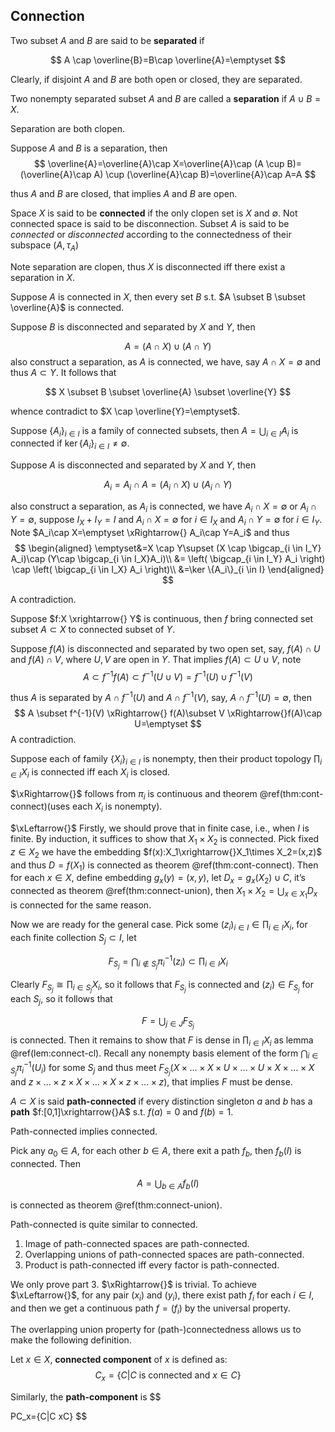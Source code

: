 ## Connection

::: {.definition  name=""}

Two subset $A$ and $B$ are said to be **separated** if

$$ 
A \cap \overline{B}=B\cap \overline{A}=\emptyset
$$

:::

Clearly, if disjoint $A$ and $B$ are both open or closed, they are separated.



::: {.definition  name=""}

Two nonempty separated subset $A$ and $B$ are called a **separation** if $A \cup B=X$. 

:::


::: {.lemma  name=""}

Separation are both clopen.

:::


::: {.proof}

Suppose $A$ and $B$ is a separation, then
$$ 
\overline{A}=\overline{A}\cap X=\overline{A}\cap (A \cup B)=(\overline{A}\cap A) \cup (\overline{A}\cap B)=\overline{A}\cap A=A
$$

thus $A$ and $B$ are closed, that implies $A$ and $B$ are open.

:::

::: {.definition  name=""}

Space $X$ is said to be **connected** if the only clopen set is $X$ and $\emptyset$. Not connected space is said to be disconnection. Subset $A$ is said to be $connected$ or $disconnected$ according to the connectedness of their subspace $(A,\tau_A)$

:::

Note separation are clopen, thus $X$ is disconnected iff there exist a separation in $X$.


::: {.theorem #connect-cl name=""}

Suppose $A$ is connected in $X$, then every set $B$ s.t. $A \subset B \subset \overline{A}$ is connected.

:::


::: {.proof}

Suppose $B$ is disconnected and separated by $X$ and $Y$, then

$$ 
A=(A\cap X)\cup (A\cap Y)
$$
also construct a separation, as $A$ is connected, we have, say $A\cap X=\emptyset$ and thus $A \subset Y$. It follows that

$$ 
X \subset B \subset \overline{A} \subset \overline{Y}
$$

whence contradict to $X \cap  \overline{Y}=\emptyset$.

:::


::: {.theorem #connect-union name=""}

Suppose $\{A_i\}_{i\in I}$ is a family of connected subsets, then $A=\bigcup_{i \in  I} A_i$ is connected if $\ker \{A_i\}_{i\in I} \neq \emptyset$.

:::


::: {.proof}

Suppose $A$ is disconnected and separated by $X$ and $Y$, then

$$ 
A_i=A_i\cap A=(A_i\cap X)\cup (A_i \cap Y) 
$$

also construct a separation, as $A_i$ is connected, we have $A_i\cap X=\emptyset$ or $A_i\cap Y=\emptyset$, suppose $I_X + I_Y=I$ and $A_i\cap X=\emptyset$ for $i\in I_X$ and $A_{i}\cap Y=\emptyset$ for $i\in I_Y$. Note $A_i\cap X=\emptyset \xRightarrow{} A_i\cap Y=A_i$ and thus
$$ 
\begin{aligned}
\emptyset&=X \cap Y\supset (X \cap \bigcap_{i \in  I_Y} A_i)\cap (Y\cap \bigcap_{i \in I_X}A_i)\\
&=
\left( \bigcap_{i \in  I_Y} A_i \right) \cap 
\left( \bigcap_{i \in  I_X} A_i \right)\\
&=\ker \{A_i\}_{i \in I}
\end{aligned}
$$

A contradiction.

:::


::: {.theorem #cont-connect name=""}

Suppose $f:X \xrightarrow{} Y$ is continuous, then $f$ bring connected set subset $A \subset X$ to connected subset of $Y$.

:::


::: {.proof}

Suppose $f(A)$ is disconnected and separated by two open set, say, $f(A)\cap U$ and $f(A) \cap V$, where $U,V$ are open in $Y$. That implies $f(A) \subset U\cup V$, note
$$ 
A \subset f^{-1}f(A) \subset f^{-1}(U\cup V)=f^{-1}(U)\cup f^{-1}(V)
$$

thus $A$ is separated by $A\cap f^{-1}(U)$ and $A\cap f^{-1}(V)$, say, $A\cap f^{-1}(U)=\emptyset$, then
$$ 
A \subset f^{-1}(V) \xRightarrow{} f(A)\subset V \xRightarrow{}f(A)\cap U=\emptyset
$$
A contradiction.

:::

::: {.theorem  name=""}

Suppose each of family $\{X_i\}_{i\in I}$ is nonempty, then their product topology $\prod_{i \in I}X_i$ is connected iff each $X_i$ is closed.

:::


::: {.proof}

$\xRightarrow{}$ follows from $\pi_i$ is continuous and theorem \@ref(thm:cont-connect)(uses each $X_i$ is nonempty).

$\xLeftarrow{}$ Firstly, we should prove that in finite case, i.e., when $I$ is finite. By induction, it suffices to show that $X_1\times X_2$ is connected. Pick fixed $z\in X_2$ we have the embedding $f(x):X_1\xrightarrow{}X_1\times X_2=(x,z)$ and thus $D=f(X_1)$ is connected as theorem \@ref(thm:cont-connect). Then for each $x\in X$, define embedding $g_{x}(y)=(x,y)$, let $D_{x}=g_x(X_2)\cup C$, it's connected as theorem \@ref(thm:connect-union), then $X_1\times X_2=\bigcup_{x \in X_1} D_x$ is connected for the same reason.

Now we are ready for the general case. Pick some $(z_i)_{i\in I}\in \prod_{i \in I} X_i$, for each finite collection $S_j \subset I$, let

$$ 
F_{S_j}=\bigcap_{i \notin S_j} \pi_i^{-1}(z_i) \subset \prod_{i \in I}X_i 
$$

Clearly $F_{S_j} \cong \prod_{i \in S_j} X_i$, so it follows that $F_{S_j}$ is connected and $(z_i)\in F_{S_j}$ for each $S_j$, so it follows that

$$ 
F=\bigcup_{j\in J} F_{S_j}
$$
is connected. Then it remains to show that $F$ is dense in $\prod_{i \in I} X_i$ as lemma \@ref(lem:connect-cl). Recall any nonempty basis element of the form $\bigcap_{i \in S_j} \pi_i^{-1}(U_i)$ for some $S_j$ and thus meet $F_{S_j}$($X \times \dots \times X\times U \times \dots \times U \times X\times  \dots \times  X$ and $z \times \dots \times z\times X \times \dots \times X \times z \times  \dots \times  z$), that implies $F$ must be dense.

:::


::: {.definition  name=""}

$A\subset X$ is said **path-connected** if every distinction singleton $a$ and $b$ has a **path** $f:[0,1]\xrightarrow{}A$ s.t. $f(a)=0$ and $f(b)=1$.

:::

::: {.lemma #path-connect name=""}

Path-connected implies connected.

:::


::: {.proof}

Pick any $a_0\in A$, for each other $b\in A$, there exit a path $f_b$, then $f_b(I)$ is connected. Then

$$ 
A=\bigcup_{b\in A} f_b(I)
$$

is connected as theorem \@ref(thm:connect-union).

:::

Path-connected is quite similar to connected.

::: {.theorem  name=""}

1. Image of path-connected spaces are path-connected.
2. Overlapping unions of path-connected spaces are path-connected.
3. Product is path-connected iff every factor is path-connected.

:::


::: {.proof}

We only prove part 3. $\xRightarrow{}$ is trivial. To achieve $\xLeftarrow{}$, for any pair $(x_i)$ and $(y_i)$, there exist path $f_i$ for each $i \in I$, and then we get a continuous path $f=(f_i)$ by the universal property.

:::

The overlapping union property for (path-)connectedness allows us to make the following definition.


::: {.definition  name=""}

Let $x\in X$, **connected component** of $x$ is defined as:
$$ 
C_x=\{C|C \text{ is connected and } x\in C\}
$$

Similarly, the **path-component** is
$$ 

PC_x=\{C|C \text{ is path-connected and } x\in C\}
$$




:::









<br>
<br>
<br>
<br>
<br>
<br>
<br>
<br>
<br>
<br>
<br>
<br>
<br>
<br>
<br>
<br>



